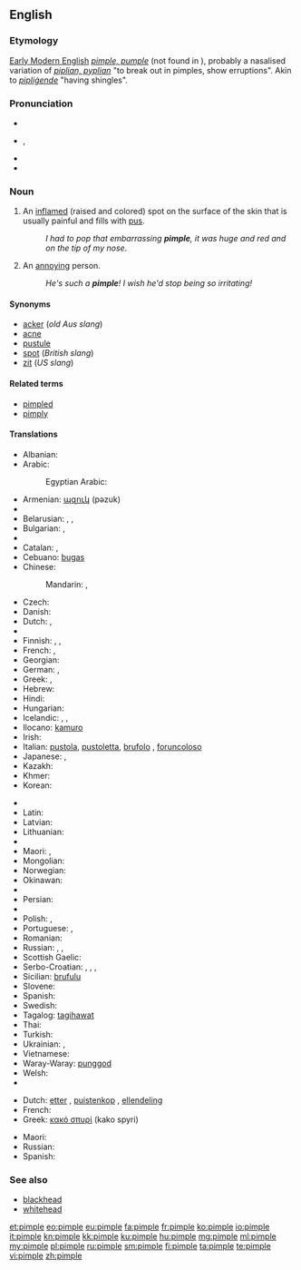 ==English==

===Etymology===
[[w:Early Modern English|Early Modern English]] ''[[pimple#Middle English|pimple, pumple]]'' (not found in {{enm}}), probably a nasalised variation of {{etyl|ang}} ''[[piplian#Old Neglish|piplian, pyplian]]'' "to break out in pimples, show erruptions". Akin to {{ang}} ''[[pipligende#Old English|pipliġende]]'' "having shingles".

===Pronunciation===
* {{IPAchar|pĭm'p(ə)l}}
* {{IPA|/ˈpɪmp(ə)l/}}, {{X-SAMPA|/"pImp(@)l/}}
* {{audio|En-us-pimple.ogg|Audio (US)}}
* {{rhymes|ɪmpəl}}

===Noun===
{{wikipedia}}
{{en-noun}}

# An [[inflame]]d (raised and colored) spot on the surface of the skin that is usually painful and fills with [[pus]].
#: ''I had to pop that embarrassing '''pimple''', it was huge and red and on the tip of my nose''.
# {{slang}} An [[annoying]] person.
#: ''He's such a '''pimple'''! I wish he'd stop being so irritating!''

====Synonyms====
* [[acker]] (''old Aus slang'')
* [[acne]]
* [[pustule]]
* [[spot]] (''British slang'')
* [[zit]] (''US slang'')

====Related terms====
* [[pimpled]]
* [[pimply]]

====Translations====
{{trans-top|inflamed spot on the surface of the skin}}
* Albanian: {{t-|sq|puçërr}}
* Arabic: {{t-|ar|بثرة|f|tr=báṯra}}
*: Egyptian Arabic: {{tø|arz|حبة|f|tr=ḥaba|sc=Arab}}
* Armenian: [[պզուկ]] (pəzuk)
* {{trreq|eu}}
* Belarusian: {{t|be|прышч|m|tr=pryšč|sc=Cyrl}}, {{t|be|вугар|m|tr=vúhar|sc=Cyrl}}, {{t|be|вугор|m|tr=vuhór|sc=Cyrl}}
* Bulgarian: {{t+|bg|пъпка|f|tr=pǎ̀pka}}, {{t-|bg|пъпчица|f|tr=pǎpčica}}
* {{trreq|Burmese}}
* Catalan: {{t-|ca|bua|f}},  {{t-|ca|buba|f}}
* Cebuano: [[bugas]]
* Chinese:
*: Mandarin: {{t|cmn|疙瘩|tr=gēda|sc=Hani}},  {{t|cmn|丘疹|tr=qiūzhěn|sc=Hani}}
* Czech: {{t-|cs|uher|m}}
* Danish: {{t-|da|filipens}}
* Dutch: {{t+|nl|puist|f}}, {{t-|nl|pukkel}}
* {{trreq|eo}}
* Finnish: {{t+|fi|näppy}}, {{t+|fi|finni}},  {{t-|fi|märkänäppylä}}
* French: {{t+|fr|bouton|m}}, {{t+|fr|pustule|f}}
* Georgian: {{t-|ka|მუწუკი|tr=mucuki|sc=Geor}}
* German: {{t+|de|Pickel|m}}, {{t-|de|Oas|n}} {{qualifier|Bavaria}}
* Greek: {{t+|el|σπυρί|n|tr=spyri}}, {{t+|el|σπυράκι|n|tr=spyráki}}
* Hebrew: {{t-|he|פצעון}}
* Hindi: {{t|hi|मुंहासा|m|tr=munhāsā|sc=Deva}}
* Hungarian: {{t+|hu|pattanás}}
* Icelandic: {{t-|is|nabbi|m}}, {{t-|is|bóla|f}}, {{t+|is|graftarbóla|f}}
* Ilocano: [[kamuro]]
* Irish: {{t-|ga|goirín|m}}
* Italian: [[pustola]], [[pustoletta]], [[brufolo]] {{m}}, [[foruncoloso]] {{m}}
* Japanese: {{t-|ja|面皰|tr=にきび, níkibi}},  {{t-|ja|丘疹|tr=きゅうしん, kyūshin}}
* Kazakh: {{t|kk|безеу|tr=bezew|sc=Cyrl}}
* Khmer: {{t|km|មុន|tr=mŭn|sc=Khmr}}
* Korean: {{t+|ko|여드름|tr=yeodeureum|sc=Hang}}
{{trans-mid}}
* {{trreq|Lao}}
* Latin: {{t-|la|pustula|f}}
* Latvian: {{t-|lv|pūte|f}}
* Lithuanian: {{t-|lt|spuogas|m}}
* {{trreq|mt}}
* Maori: {{t-|mi|kiritona}}, {{t|mi|para}}
* Mongolian: {{t-|mn|батга|tr=batga|sc=Cyrl}}
* Norwegian: {{t+|no|kvise|c}}
* Okinawan: {{tø|ryu|にくん|tr=nikuN}}
* {{trreq|ang}}
* Persian: {{t+|fa|جوش|tr=juš}}
* {{trreq|Pitjantjatjara}}
* Polish: {{t-|pl|pryszcz|m}}, {{t|pl|krosta|f}}
* Portuguese: {{t+|pt|borbulha|f}}, {{t+|pt|espinha|f}}
* Romanian: {{t-|ro|coș}}
* Russian: {{t+|ru|прыщ|m|tr=pryšč}}, {{t+|ru|прыщик|m|tr=prýščik}}, {{t+|ru|угорь|m|tr=úgorʹ}}
* Scottish Gaelic: {{t-|gd|pluc|m}}
* Serbo-Croatian: {{t-|sh|бубуљица|f|sc=Cyrl}}, {{t-|sh|bubuljica|f}}, {{t-|sh|пришт|m|sc=Cyrl}}, {{t-|sh|prišt|m}}
* Sicilian: [[brufulu]] {{m}}
* Slovene: {{t|sl|pustula|f}}
* Spanish: {{t-|es|espinilla|f}}
* Swedish: {{t+|sv|finne|c}}
* Tagalog: [[tagihawat]]
* Thai: {{t-|th|สิว|tr=sĭw}}
* Turkish: {{t+|tr|sivilce}}
* Ukrainian: {{t|uk|прищ|m|tr=pryšč|sc=Cyrl}}, {{t|uk|вугор|m|tr=vúhor|sc=Cyrl}}
* Vietnamese: {{t-|vi|mụn nhọt}}
* Waray-Waray: [[punggod]]
* Welsh: {{t-|cy|tosyn|m}}
* {{trreq|yi}}
{{trans-bottom}}

{{trans-top|annoying person}}
* Dutch: [[etter]] {{m}}, [[puistenkop]] {{m}}, [[ellendeling]] {{m}}
* French: {{t+|fr|casse-couilles|m}}
* Greek: [[κακό σπυρί]] (kako spyri) {{n}}
{{trans-mid}}
* Maori: {{t-|mi|pōrearea}}
* Russian: {{t+|ru|негодяй|m|tr=negodjáj}}
* Spanish: {{t+|es|pendejo|m}}
{{trans-bottom}}

===See also===
* [[blackhead]]
* [[whitehead]]

[[et:pimple]]
[[eo:pimple]]
[[eu:pimple]]
[[fa:pimple]]
[[fr:pimple]]
[[ko:pimple]]
[[io:pimple]]
[[it:pimple]]
[[kn:pimple]]
[[kk:pimple]]
[[ku:pimple]]
[[hu:pimple]]
[[mg:pimple]]
[[ml:pimple]]
[[my:pimple]]
[[pl:pimple]]
[[ru:pimple]]
[[sm:pimple]]
[[fi:pimple]]
[[ta:pimple]]
[[te:pimple]]
[[vi:pimple]]
[[zh:pimple]]